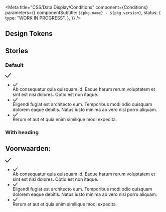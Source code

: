 

<Meta
  title="CSS/Data Display/Conditions"
  component={Conditions}
  parameters={{
    componentSubtitle: `${pkg.name} - ${pkg.version}`,
    status: {
      type: "WORK IN PROGRESS",
    },
  }}
/>

<Description markdown={readme} />

## Design Tokens

<DesignTokenDocBlock categoryName="Conditions" viewType="table" />

## Stories

### Default

<Canvas>
  <Story name="Default">
    <div className="denhaag-list__wrapper denhaag-conditions">
      <div className="denhaag-conditions__label-container">
        <div className="denhaag-conditions__label">
          <svg
            className="denhaag-conditions__label-icon"
            aria-hidden="true"
            width="18"
            height="14"
            viewBox="0 0 18 14"
            fill="none"
            xmlns="http://www.w3.org/2000/svg"
          >
            <path
              d="M17.6644 0.252601C18.0772 0.619519 18.1143 1.25159 17.7474 1.66437L7.08075 13.6644C6.89099 13.8779 6.61898 14 6.33334 14C6.04771 14 5.7757 13.8779 5.58593 13.6644L0.252601 7.66437C-0.114317 7.25159 -0.077136 6.61952 0.335647 6.2526C0.74843 5.88568 1.3805 5.92286 1.74742 6.33565L6.33334 11.4948L16.2526 0.335647C16.6195 -0.077136 17.2516 -0.114317 17.6644 0.252601Z"
              fill="currentColor"
            />
          </svg>
        </div>
      </div>
      <ul className="denhaag-list denhaag-conditions__list">
        <li className="denhaag-list__item denhaag-conditions__list-item">
          <div className="denhaag-list__item-icon denhaag-conditions__item-icon">
            <svg
              className="denhaag-icon"
              aria-hidden="true"
              width="16"
              height="12"
              viewBox="0 0 16 12"
              fill="none"
              xmlns="http://www.w3.org/2000/svg"
            >
              <path
                d="M15.2203 0.37847C15.5643 0.684235 15.5953 1.21096 15.2895 1.55495L6.40063 11.5549C6.24249 11.7329 6.01582 11.8346 5.77779 11.8346C5.53975 11.8346 5.31309 11.7329 5.15495 11.5549L0.710501 6.55495C0.404736 6.21096 0.43572 5.68424 0.779706 5.37847C1.12369 5.0727 1.65042 5.10369 1.95618 5.44767L5.77779 9.74698L14.0438 0.447674C14.3496 0.103689 14.8763 0.0727049 15.2203 0.37847Z"
                fill="currentColor"
              />
            </svg>
          </div>
          <div className="denhaag-list__item-text denhaag-conditions__text">
            <span className="denhaag-list__item-text-primary denhaag-conditions__text-content">
              Ab consequatur quia quisquam id. Eaque harum rerum voluptatem et sint est nisi dolores. Optio est non
              itaque.
            </span>
          </div>
        </li>
        <li className="denhaag-list__item denhaag-conditions__list-item">
          <div className="denhaag-list__item-icon denhaag-conditions__item-icon">
            <svg
              className="denhaag-icon"
              aria-hidden="true"
              width="16"
              height="12"
              viewBox="0 0 16 12"
              fill="none"
              xmlns="http://www.w3.org/2000/svg"
            >
              <path
                d="M15.2203 0.37847C15.5643 0.684235 15.5953 1.21096 15.2895 1.55495L6.40063 11.5549C6.24249 11.7329 6.01582 11.8346 5.77779 11.8346C5.53975 11.8346 5.31309 11.7329 5.15495 11.5549L0.710501 6.55495C0.404736 6.21096 0.43572 5.68424 0.779706 5.37847C1.12369 5.0727 1.65042 5.10369 1.95618 5.44767L5.77779 9.74698L14.0438 0.447674C14.3496 0.103689 14.8763 0.0727049 15.2203 0.37847Z"
                fill="currentColor"
              />
            </svg>
          </div>
          <div className="denhaag-list__item-text denhaag-conditions__text">
            <span className="denhaag-list__item-text-primary denhaag-conditions__text-content">
              Eligendi fugiat est architecto eum. Temporibus modi odio quisquam dolorem eaque debitis. Natus iusto
              minima ab vero nisi porro aliquam.
            </span>
          </div>
        </li>
        <li className="denhaag-list__item denhaag-conditions__list-item">
          <div className="denhaag-list__item-icon denhaag-conditions__item-icon">
            <svg
              className="denhaag-icon"
              aria-hidden="true"
              width="16"
              height="12"
              viewBox="0 0 16 12"
              fill="none"
              xmlns="http://www.w3.org/2000/svg"
            >
              <path
                d="M15.2203 0.37847C15.5643 0.684235 15.5953 1.21096 15.2895 1.55495L6.40063 11.5549C6.24249 11.7329 6.01582 11.8346 5.77779 11.8346C5.53975 11.8346 5.31309 11.7329 5.15495 11.5549L0.710501 6.55495C0.404736 6.21096 0.43572 5.68424 0.779706 5.37847C1.12369 5.0727 1.65042 5.10369 1.95618 5.44767L5.77779 9.74698L14.0438 0.447674C14.3496 0.103689 14.8763 0.0727049 15.2203 0.37847Z"
                fill="currentColor"
              />
            </svg>
          </div>
          <div className="denhaag-list__item-text denhaag-conditions__text">
            <span className="denhaag-list__item-text-primary denhaag-conditions__text-content">
              Rerum et aut et quia enim similique modi expedita.
            </span>
          </div>
        </li>
      </ul>
    </div>
  </Story>
</Canvas>

### With heading

<Canvas>
  <Story name="With heading">
    <h2 className="utrecht-heading-2">Voorwaarden:</h2>
    <div className="denhaag-list__wrapper denhaag-conditions">
      <div className="denhaag-conditions__label-container">
        <div className="denhaag-conditions__label">
          <svg
            className="denhaag-conditions__label-icon"
            aria-hidden="true"
            width="18"
            height="14"
            viewBox="0 0 18 14"
            fill="none"
            xmlns="http://www.w3.org/2000/svg"
          >
            <path
              d="M17.6644 0.252601C18.0772 0.619519 18.1143 1.25159 17.7474 1.66437L7.08075 13.6644C6.89099 13.8779 6.61898 14 6.33334 14C6.04771 14 5.7757 13.8779 5.58593 13.6644L0.252601 7.66437C-0.114317 7.25159 -0.077136 6.61952 0.335647 6.2526C0.74843 5.88568 1.3805 5.92286 1.74742 6.33565L6.33334 11.4948L16.2526 0.335647C16.6195 -0.077136 17.2516 -0.114317 17.6644 0.252601Z"
              fill="currentColor"
            />
          </svg>
        </div>
      </div>
      <ul className="denhaag-list denhaag-conditions__list">
        <li className="denhaag-list__item denhaag-conditions__list-item">
          <div className="denhaag-list__item-icon denhaag-conditions__item-icon">
            <svg
              className="denhaag-icon"
              aria-hidden="true"
              width="16"
              height="12"
              viewBox="0 0 16 12"
              fill="none"
              xmlns="http://www.w3.org/2000/svg"
            >
              <path
                d="M15.2203 0.37847C15.5643 0.684235 15.5953 1.21096 15.2895 1.55495L6.40063 11.5549C6.24249 11.7329 6.01582 11.8346 5.77779 11.8346C5.53975 11.8346 5.31309 11.7329 5.15495 11.5549L0.710501 6.55495C0.404736 6.21096 0.43572 5.68424 0.779706 5.37847C1.12369 5.0727 1.65042 5.10369 1.95618 5.44767L5.77779 9.74698L14.0438 0.447674C14.3496 0.103689 14.8763 0.0727049 15.2203 0.37847Z"
                fill="currentColor"
              />
            </svg>
          </div>
          <div className="denhaag-list__item-text denhaag-conditions__text">
            <span className="denhaag-list__item-text-primary denhaag-conditions__text-content">
              Ab consequatur quia quisquam id. Eaque harum rerum voluptatem et sint est nisi dolores. Optio est non
              itaque.
            </span>
          </div>
        </li>
        <li className="denhaag-list__item denhaag-conditions__list-item">
          <div className="denhaag-list__item-icon denhaag-conditions__item-icon">
            <svg
              className="denhaag-icon"
              aria-hidden="true"
              width="16"
              height="12"
              viewBox="0 0 16 12"
              fill="none"
              xmlns="http://www.w3.org/2000/svg"
            >
              <path
                d="M15.2203 0.37847C15.5643 0.684235 15.5953 1.21096 15.2895 1.55495L6.40063 11.5549C6.24249 11.7329 6.01582 11.8346 5.77779 11.8346C5.53975 11.8346 5.31309 11.7329 5.15495 11.5549L0.710501 6.55495C0.404736 6.21096 0.43572 5.68424 0.779706 5.37847C1.12369 5.0727 1.65042 5.10369 1.95618 5.44767L5.77779 9.74698L14.0438 0.447674C14.3496 0.103689 14.8763 0.0727049 15.2203 0.37847Z"
                fill="currentColor"
              />
            </svg>
          </div>
          <div className="denhaag-list__item-text denhaag-conditions__text">
            <span className="denhaag-list__item-text-primary denhaag-conditions__text-content">
              Eligendi fugiat est architecto eum. Temporibus modi odio quisquam dolorem eaque debitis. Natus iusto
              minima ab vero nisi porro aliquam.
            </span>
          </div>
        </li>
        <li className="denhaag-list__item denhaag-conditions__list-item">
          <div className="denhaag-list__item-icon denhaag-conditions__item-icon">
            <svg
              className="denhaag-icon"
              aria-hidden="true"
              width="16"
              height="12"
              viewBox="0 0 16 12"
              fill="none"
              xmlns="http://www.w3.org/2000/svg"
            >
              <path
                d="M15.2203 0.37847C15.5643 0.684235 15.5953 1.21096 15.2895 1.55495L6.40063 11.5549C6.24249 11.7329 6.01582 11.8346 5.77779 11.8346C5.53975 11.8346 5.31309 11.7329 5.15495 11.5549L0.710501 6.55495C0.404736 6.21096 0.43572 5.68424 0.779706 5.37847C1.12369 5.0727 1.65042 5.10369 1.95618 5.44767L5.77779 9.74698L14.0438 0.447674C14.3496 0.103689 14.8763 0.0727049 15.2203 0.37847Z"
                fill="currentColor"
              />
            </svg>
          </div>
          <div className="denhaag-list__item-text denhaag-conditions__text">
            <span className="denhaag-list__item-text-primary denhaag-conditions__text-content">
              Rerum et aut et quia enim similique modi expedita.
            </span>
          </div>
        </li>
      </ul>
    </div>
  </Story>
</Canvas>
